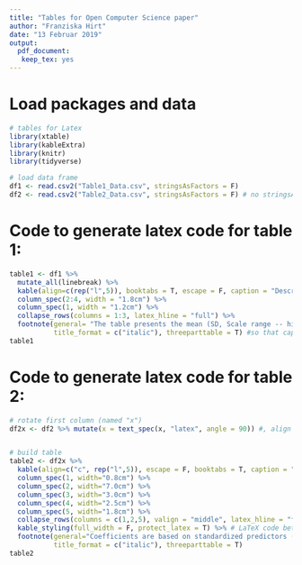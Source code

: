 ```yaml
---
title: "Tables for Open Computer Science paper"
author: "Franziska Hirt"
date: "13 Februar 2019"
output: 
  pdf_document:
   keep_tex: yes
---
```



# Load packages and data
```r
# tables for Latex
library(xtable)
library(kableExtra)
library(knitr)
library(tidyverse)

# load data frame
df1 <- read.csv2("Table1_Data.csv", stringsAsFactors = F)
df2 <- read.csv2("Table2_Data.csv", stringsAsFactors = F) # no stringsAsFactors crucial for later cell_spec!
```

# Code to generate latex code for table 1:
```r
table1 <- df1 %>%
  mutate_all(linebreak) %>%
  kable(align=c(rep("l",5)), booktabs = T, escape = F, caption = "Descriptives of FaceReader's estimates (aggregated as mean and mean of peak values) and students' self-reports", col.names = c(" ", "Self-report after", "FaceReader mean", "FaceReader mean of peak values")) %>%
  column_spec(2:4, width = "1.8cm") %>%
  column_spec(1, width = "1.2cm") %>% 
  collapse_rows(columns = 1:3, latex_hline = "full") %>%
  footnote(general= "The table presents the mean (SD, Scale range -- higher values indicating higher intensity)",
           title_format = c("italic"), threeparttable = T) #so that captation is wrapped 
table1
```

# Code to generate latex code for table 2:
```r
# rotate first column (named "x")
df2x <- df2 %>% mutate(x = text_spec(x, "latex", angle = 90)) #, align = "c"


# build table  
table2 <- df2x %>%
  kable(align=c("c", rep("l",5)), escape = F, booktabs = T, caption = "Overview of the regression coefficients of the Bayesian Generalized Linear Mixed-Models", col.names = c(" ", "Model with aggregation method for FaceReader's estimates", "Regression coefficient", "Credible interval", "Number of observations")) %>%
  column_spec(1, width="0.8cm") %>% 
  column_spec(2, width="7.0cm") %>%
  column_spec(3, width="3.0cm") %>%
  column_spec(4, width="2.5cm") %>%
  column_spec(5, width="1.8cm") %>%
  collapse_rows(columns = c(1,2,5), valign = "middle", latex_hline = "full") %>%
  kable_styling(full_width = F, protect_latex = T) %>% # LaTeX code between dollar protected from HTML escaping
  footnote(general="Coefficients are based on standardized predictors (FaceReader), but unstandardized outcomes (self-reports). Some missing self-reports reduced the sample size of specific analyses.",
           title_format = c("italic"), threeparttable = T) 
table2
```
